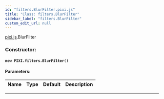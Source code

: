 ```yaml
---
id: "filters.BlurFilter.pixi.js"
title: "Class: filters.BlurFilter"
sidebar_label: "filters.BlurFilter"
custom_edit_url: null
---
```



<div class="package-name">

[pixi.js](../modules/pixi.js).BlurFilter

</div>






        

<article>

### Constructor:
<h4><code>new PIXI.filters.BlurFilter() </code></h4>

#### Parameters:
| Name | Type | Default | Description |
| ---- | ---- | ------- | ----------- |

</article>

---------------------------------------








    